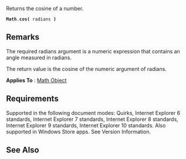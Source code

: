 Returns the cosine of a number.

 '''Math'''.'''cos(''' radians ''')'''

==Remarks==
The required radians argument is a numeric expression that contains an angle measured in radians.

The return value is the cosine of the numeric argument of radians.

'''Applies To''' : [[Objects/Math|Math Object]]


==Requirements==
Supported in the following document modes: Quirks, Internet Explorer 6 standards, Internet Explorer 7 standards, Internet Explorer 8 standards, Internet Explorer 9 standards, Internet Explorer 10 standards. Also supported in Windows Store apps. See Version Information.


==See Also==

              

              

              

              

              
